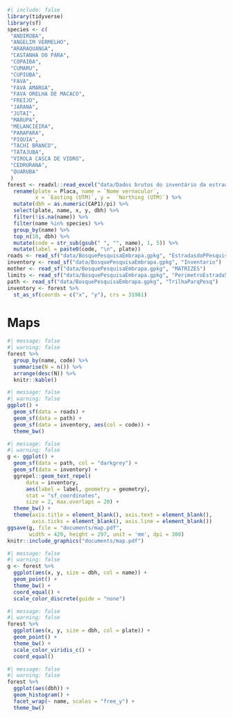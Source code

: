 ```r
#| include: false
library(tidyverse)
library(sf)
species <- c(
 "ANDIROBA",
 "ANGELIM VERMELHO",
 "ARARAQUANGA",
 "CASTANHA DO PARA",
 "COPAIBA",
 "CUMARU",
 "CUPIUBA",
 "FAVA",
 "FAVA AMARGA",
 "FAVA ORELHA DE MACACO",
 "FREIJO",
 "JARANA",
 "JUTAI",
 "MARUPA",
 "MELANCIEIRA",
 "PARAPARA",
 "PIQUIA",
 "TACHI BRANCO",
 "TATAJUBA",
 "VIROLA CASCA DE VIDRO",
 "CEDRURANA",
 "QUARUBA"
 )
forest <- readxl::read_excel("data/Dados brutos do inventário da estrada 5.xlsx") %>% 
  rename(plate = Placa, name = `Nome vernacular`,
         x = `Easting (UTM)`, y =  `Northing (UTM)`) %>% 
  mutate(dbh = as.numeric(CAP1)/pi) %>% 
  select(plate, name, x, y, dbh) %>% 
  filter(!is.na(name)) %>% 
  filter(name %in% species) %>% 
  group_by(name) %>% 
  top_n(10, dbh) %>% 
  mutate(code = str_sub(gsub(" ", "", name), 1, 5)) %>% 
  mutate(label = paste0(code, "\n", plate))
roads <- read_sf("data/BosquePesquisaEmbrapa.gpkg", "EstradasdoPPesquisa")
inventory <- read_sf("data/BosquePesquisaEmbrapa.gpkg", "Inventario")
mother <- read_sf("data/BosquePesquisaEmbrapa.gpkg", "MATRIZES")
limits <- read_sf("data/BosquePesquisaEmbrapa.gpkg", "PerimetroEstrada5")
path <- read_sf("data/BosquePesquisaEmbrapa.gpkg", "TrilhaParqPesq")
inventory <- forest %>% 
  st_as_sf(coords = c("x", "y"), crs = 31981)
```

# Maps {.unnumbered}

```r
#| message: false
#| warning: false
forest %>% 
  group_by(name, code) %>% 
  summarise(N = n()) %>% 
  arrange(desc(N)) %>% 
  knitr::kable()
```

```r
#| message: false
#| warning: false
ggplot() +
  geom_sf(data = roads) +
  geom_sf(data = path) +
  geom_sf(data = inventory, aes(col = code)) +
  theme_bw()
```

```r
#| message: false
#| warning: false
g <- ggplot() +
  geom_sf(data = path, col = "darkgrey") +
  geom_sf(data = inventory) +
  ggrepel::geom_text_repel(
      data = inventory,
      aes(label = label, geometry = geometry),
      stat = "sf_coordinates",
      size = 2, max.overlaps = 20) +
  theme_bw() +
  theme(axis.title = element_blank(), axis.text = element_blank(),
        axis.ticks = element_blank(), axis.line = element_blank())
ggsave(g, file = "documents/map.pdf",
       width = 420, height = 297, unit = 'mm', dpi = 300)
knitr::include_graphics("documents/map.pdf")
```

```r
#| message: false
#| warning: false
g <- forest %>% 
  ggplot(aes(x, y, size = dbh, col = name)) +
  geom_point() +
  theme_bw() +
  coord_equal() +
  scale_color_discrete(guide = "none")
```

```r
#| message: false
#| warning: false
forest %>% 
  ggplot(aes(x, y, size = dbh, col = plate)) +
  geom_point() +
  theme_bw() +
  scale_color_viridis_c() +
  coord_equal()
```

```r
#| message: false
#| warning: false
forest %>% 
  ggplot(aes(dbh)) +
  geom_histogram() +
  facet_wrap(~ name, scales = "free_y") +
  theme_bw()
```

```r

```
